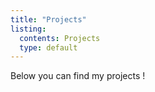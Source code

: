 ```yaml
---
title: "Projects"
listing: 
  contents: Projects
  type: default
---
```


Below you can find my projects !
